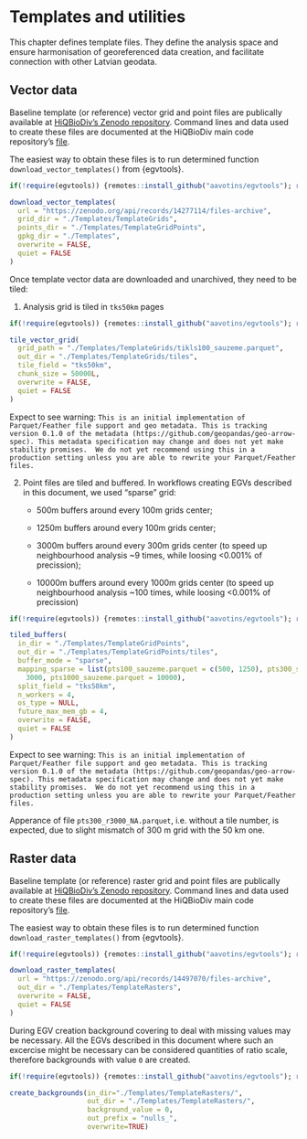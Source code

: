 # Templates and utilities {#Ch03}

This chapter defines template files. They define the analysis space and ensure 
harmonisation of georeferenced data creation, and facilitate connection with 
other Latvian geodata.

## Vector data  {#Ch03.01}

Baseline template (or reference) vector grid and point files are publically available 
at [HiQBioDiv's Zenodo repository](https://zenodo.org/records/14277114). Command lines 
and data used to create these files are documented at 
the HiQBioDiv main code repository's [file](https://github.com/aavotins/HiQBioDiv/blob/main/Templates/TemplateGrids_Vector.R).

The easiest way to obtain these files is to run determined 
function `download_vector_templates()` from {egvtools}.

```r
if(!require(egvtools)) {remotes::install_github("aavotins/egvtools"); require(egvtools)}

download_vector_templates(
  url = "https://zenodo.org/api/records/14277114/files-archive",
  grid_dir = "./Templates/TemplateGrids",
  points_dir = "./Templates/TemplateGridPoints",
  gpkg_dir = "./Templates",
  overwrite = FALSE,
  quiet = FALSE
)
```




Once template vector data are downloaded and unarchived, they need to be tiled:

1. Analysis grid is tiled in `tks50km` pages

```r
if(!require(egvtools)) {remotes::install_github("aavotins/egvtools"); require(egvtools)}

tile_vector_grid(
  grid_path = "./Templates/TemplateGrids/tikls100_sauzeme.parquet",
  out_dir = "./Templates/TemplateGrids/tiles",
  tile_field = "tks50km",
  chunk_size = 50000L,
  overwrite = FALSE,
  quiet = FALSE
)
```


Expect to see warning:
`This is an initial implementation of Parquet/Feather file support and geo metadata. This is tracking version 0.1.0
of the metadata (https://github.com/geopandas/geo-arrow-spec). This metadata specification may change and does not
yet make stability promises.  We do not yet recommend using this in a production setting unless you are able to
rewrite your Parquet/Feather files.`


2. Point files are tiled and buffered. In workflows creating EGVs described in this document, 
we used "sparse" grid:

    - 500m buffers around every 100m grids center;
    
    - 1250m buffers around every 100m grids center;
    
    - 3000m buffers around every 300m grids center (to speed up neighbourhood analysis ~9 times, while loosing <0.001% of precission);
    
    - 10000m buffers around every 1000m grids center (to speed up neighbourhood analysis ~100 times, while loosing <0.001% of precission)

```r
if(!require(egvtools)) {remotes::install_github("aavotins/egvtools"); require(egvtools)}

tiled_buffers(
  in_dir = "./Templates/TemplateGridPoints",
  out_dir = "./Templates/TemplateGridPoints/tiles",
  buffer_mode = "sparse",
  mapping_sparse = list(pts100_sauzeme.parquet = c(500, 1250), pts300_sauzeme.parquet =
    3000, pts1000_sauzeme.parquet = 10000),
  split_field = "tks50km",
  n_workers = 4,
  os_type = NULL,
  future_max_mem_gb = 4,
  overwrite = FALSE,
  quiet = FALSE
)
```

Expect to see warning:
`This is an initial implementation of Parquet/Feather file support and geo metadata. This is tracking version 0.1.0
of the metadata (https://github.com/geopandas/geo-arrow-spec). This metadata specification may change and does not
yet make stability promises.  We do not yet recommend using this in a production setting unless you are able to
rewrite your Parquet/Feather files.`

Apperance of file `pts300_r3000_NA.parquet`, i.e. without a tile number, is expected, 
due to slight mismatch of 300 m grid with the 50 km one.

## Raster data  {#Ch03.02}


Baseline template (or reference) raster grid and point files are publically available 
at [HiQBioDiv's Zenodo repository](https://zenodo.org/records/14497070). Command lines 
and data used to create these files are documented at 
the HiQBioDiv main code repository's [file](https://github.com/aavotins/HiQBioDiv/blob/main/Templates/TemplateGrids_Raster.R).

The easiest way to obtain these files is to run determined 
function `download_raster_templates()` from {egvtools}.

```r
if(!require(egvtools)) {remotes::install_github("aavotins/egvtools"); require(egvtools)}

download_raster_templates(
  url = "https://zenodo.org/api/records/14497070/files-archive",
  out_dir = "./Templates/TemplateRasters",
  overwrite = FALSE,
  quiet = FALSE
)
```

During EGV creation background covering to deal with missing values may be 
necessary. All the EGVs described in this document where such an excercise might 
be necessary can be considered quantities of ratio scale, therefore backgrounds 
with value `0` are created.

```r
if(!require(egvtools)) {remotes::install_github("aavotins/egvtools"); require(egvtools)}

create_backgrounds(in_dir="./Templates/TemplateRasters/",
                   out_dir = "./Templates/TemplateRasters/",
                   background_value = 0,
                   out_prefix = "nulls_",
                   overwrite=TRUE)

```

